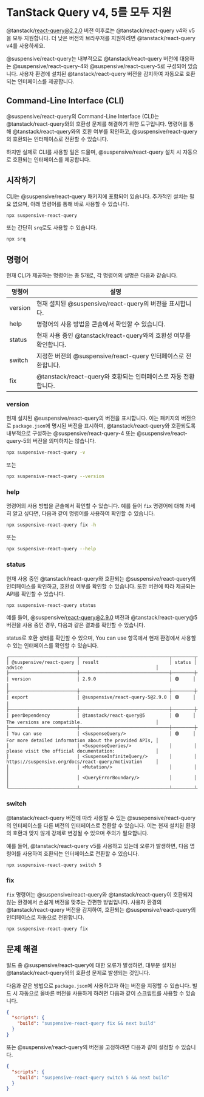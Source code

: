 
# TanStack Query v4, 5를 모두 지원

<Callout type='info'>

@tanstack/react-query@2.2.0 버전 이후로는 @tanstack/react-query v4와 v5을 모두 지원합니다. 더 낮은 버전의 브라우저를 지원하려면 @tanstack/react-query v4를 사용하세요.

</Callout>

@suspensive/react-query는 내부적으로 @tanstack/react-query 버전에 대응하는 @suspensive/react-query-4와 @suspensive/react-query-5로 구성되어 있습니다. 사용자 환경에 설치된 @tanstack/react-query 버전을 감지하여 자동으로 호환되는 인터페이스를 제공합니다.

## Command-Line Interface (CLI)

@suspensive/react-query의 Command-Line Interface (CLI)는 @tanstack/react-query와의 호환성 문제를 해결하기 위한 도구입니다. 명령어를 통해 @tanstack/react-query와의 호환 여부를 확인하고, @suspensive/react-query의 호환되는 인터페이스로 전환할 수 있습니다.

하지만 실제로 CLI를 사용할 일은 드물며, @suspensive/react-query 설치 시 자동으로 호환되는 인터페이스를 제공합니다.

## 시작하기

CLI는 @suspensive/react-query 패키지에 포함되어 있습니다. 추가적인 설치는 필요 없으며, 아래 명령어를 통해 바로 사용할 수 있습니다.

```bash
npx suspensive-react-query
```

또는 간단히 `srq`로도 사용할 수 있습니다.

```bash
npx srq
```

## 명령어

현재 CLI가 제공하는 명령어는 총 5개로, 각 명령어의 설명은 다음과 같습니다.

| 명령어  | 설명                                                               |
| ------- | ------------------------------------------------------------------ |
| version | 현재 설치된 @suspensive/react-query의 버전을 표시합니다.           |
| help    | 명령어의 사용 방법을 콘솔에서 확인할 수 있습니다.                  |
| status  | 현재 사용 중인 @tanstack/react-query와의 호환성 여부를 확인합니다. |
| switch  | 지정한 버전의 @suspensive/react-query 인터페이스로 전환합니다.     |
| fix     | @tanstack/react-query와 호환되는 인터페이스로 자동 전환합니다.     |

### version

현재 설치된 @suspensive/react-query의 버전을 표시합니다. 이는 패키지의 버전으로 `package.json`에 명시된 버전을 표시하며, @tanstack/react-query와 호환되도록 내부적으로 구성하는 @suspensive/react-query-4 또는 @suspensive/react-query-5의 버전을 의미하지는 않습니다.

```bash
npx suspensive-react-query -v
```

또는

```bash
npx suspensive-react-query --version
```

### help

명령어의 사용 방법을 콘솔에서 확인할 수 있습니다. 예를 들어 `fix` 명령어에 대해 자세히 알고 싶다면, 다음과 같이 명령어를 사용하여 확인할 수 있습니다.

```bash
npx suspensive-react-query fix -h
```

또는

```bash
npx suspensive-react-query --help
```

### status

현재 사용 중인 @tanstack/react-query와 호환되는 @suspensive/react-query의 인터페이스를 확인하고, 호환성 여부를 확인할 수 있습니다. 또한 버전에 따라 제공되는 API를 확인할 수 있습니다.

```bash
npx suspensive-react-query status
```

예를 들어, @suspensive/react-query@2.9.0 버전과 @tanstack/react-query@5 버전을 사용 중인 경우, 다음과 같은 결과를 확인할 수 있습니다.

status로 호환 상태를 확인할 수 있으며, You can use 항목에서 현재 환경에서 사용할 수 있는 인터페이스를 확인할 수 있습니다.

```
┌─────────────────────────┬─────────────────────────────────┬────────┬────────────────────────────────────────────────────────┐
│ @suspensive/react-query │ result                          │ status │ advice                                                 │
├─────────────────────────┼─────────────────────────────────┼────────┼────────────────────────────────────────────────────────┤
│ version                 │ 2.9.0                           │ 🟢     │                                                        │
├─────────────────────────┼─────────────────────────────────┼────────┼────────────────────────────────────────────────────────┤
│ export                  │ @suspensive/react-query-5@2.9.0 │ 🟢     │                                                        │
├─────────────────────────┼─────────────────────────────────┼────────┼────────────────────────────────────────────────────────┤
│ peerDependency          │ @tanstack/react-query@5         │ 🟢     │ The versions are compatible.                           │
├─────────────────────────┼─────────────────────────────────┼────────┼────────────────────────────────────────────────────────┤
│ You can use             │ <SuspenseQuery/>                │ 🟢     │ For more detailed information about the provided APIs, │
│                         │ <SuspenseQueries/>              │        │ please visit the official documentation:               │
│                         │ <SuspenseInfiniteQuery/>        │        │ https://suspensive.org/docs/react-query/motivation     │
│                         │ <Mutation/>                     │        │                                                        │
│                         │ <QueryErrorBoundary/>           │        │                                                        │
└─────────────────────────┴─────────────────────────────────┴────────┴────────────────────────────────────────────────────────┘
```

### switch

@tanstack/react-query 버전에 따라 사용할 수 있는 @susepensive/react-query의 인터페이스를 다른 버전의 인터페이스로 전환할 수 있습니다. 이는 현재 설치된 환경의 호환과 맞지 않게 강제로 변경될 수 있으며 주의가 필요합니다.

예를 들어, @tanstack/react-query v5를 사용하고 있는데 오류가 발생하면, 다음 명령어를 사용하여 호환되는 인터페이스로 전환할 수 있습니다.

```bash
npx suspensive-react-query switch 5
```

### fix

`fix` 명령어는 @suspensive/react-query와 @tanstack/react-query이 호환되지 않는 환경에서 손쉽게 버전을 맞추는 간편한 방법입니다. 사용자 환경의 @tanstack/react-query 버전을 감지하여, 호환되는 @suspensive/react-query의 인터페이스로 자동으로 전환합니다.

```bash
npx suspensive-react-query fix
```

## 문제 해결

빌드 중 @suspensive/react-query에 대한 오류가 발생하면, 대부분 설치된 @tanstack/react-query와의 호환성 문제로 발생되는 것입니다.

다음과 같은 방법으로 `package.json`에 사용하고자 하는 버전을 지정할 수 있습니다. 빌드 시 자동으로 올바른 버전을 사용하게 하려면 다음과 같이 스크립트를 사용할 수 있습니다.

```json
{
  "scripts": {
    "build": "suspensive-react-query fix && next build"
  }
}
```

또는 @suspensive/react-query의 버전을 고정하려면 다음과 같이 설정할 수 있습니다.

```json
{
  "scripts": {
    "build": "suspensive-react-query switch 5 && next build"
  }
}
```
